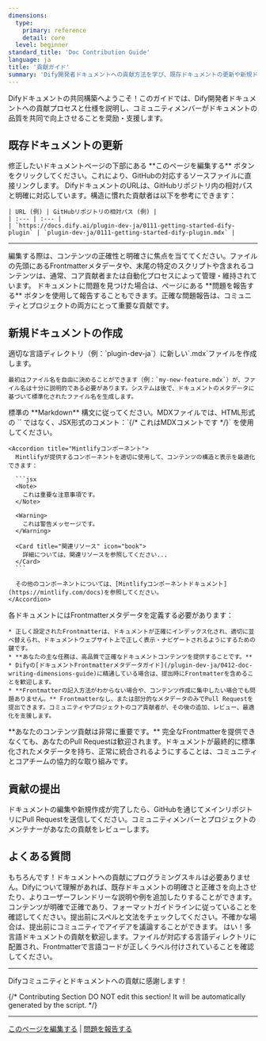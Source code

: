 ```yaml
---
dimensions:
  type:
    primary: reference
    detail: core
  level: beginner
standard_title: 'Doc Contribution Guide'
language: ja
title: '貢献ガイド'
summary: 'Dify開発者ドキュメントへの貢献方法を学び、既存ドキュメントの更新や新規ドキュメントの作成ステップとガイドラインを理解し、高品質なドキュメントリソースを共同で構築しましょう。'
---
```


Difyドキュメントの共同構築へようこそ！このガイドでは、Dify開発者ドキュメントへの貢献プロセスと仕様を説明し、コミュニティメンバーがドキュメントの品質を共同で向上させることを奨励・支援します。

## 既存ドキュメントの更新

<Tabs>
  <Tab title="推奨方法">
    修正したいドキュメントページの下部にある <Icon icon="pen-to-square" /> **このページを編集する** ボタンをクリックしてください。これにより、GitHubの対応するソースファイルに直接リンクします。

  </Tab>
  <Tab title="URL経由での特定">
    DifyドキュメントのURLは、GitHubリポジトリ内の相対パスと明確に対応しています。構造に慣れた貢献者は以下を参考にできます：
    
    | URL (例) | GitHubリポジトリの相対パス (例) |
    | :--- | :--- |
    | `https://docs.dify.ai/plugin-dev-ja/0111-getting-started-dify-plugin` | `plugin-dev-ja/0111-getting-started-dify-plugin.mdx` |
  </Tab>
</Tabs>

---

<Note>
  編集する際は、コンテンツの正確性と明確さに焦点を当ててください。ファイルの先頭にあるFrontmatterメタデータや、末尾の特定のスクリプトや含まれるコンテンツは、通常、コア貢献者または自動化プロセスによって管理・維持されています。
</Note>

<Check>
  ドキュメントに問題を見つけた場合は、ページにある **問題を報告する** ボタンを使用して報告することもできます。正確な問題報告は、コミュニティとプロジェクトの両方にとって重要な貢献です。
</Check>

## 新規ドキュメントの作成

<Steps>
  <Step title="ファイルの作成">
    適切な言語ディレクトリ（例：`plugin-dev-ja`）に新しい`.mdx`ファイルを作成します。
    
    最初はファイル名を自由に決めることができます（例：`my-new-feature.mdx`）が、ファイル名は十分に説明的である必要があります。システムは後で、ドキュメントのメタデータに基づいて標準化されたファイル名を生成します。
  </Step>
  
  <Step title="コンテンツの作成">
    <Accordion title="Markdown構文ガイドライン">
      標準の **Markdown** 構文に従ってください。MDXファイルでは、HTML形式の `<!-- comment -->` ではなく、JSX形式のコメント：`{/* これはMDXコメントです */}` を使用してください。
    </Accordion>
    
    <Accordion title="Mintlifyコンポーネント">
      Mintlifyが提供するコンポーネントを適切に使用して、コンテンツの構造と表示を最適化できます：
      
      ```jsx
      <Note>
        これは重要な注意事項です。
      </Note>
      
      <Warning>
        これは警告メッセージです。
      </Warning>
      
      <Card title="関連リソース" icon="book">
        詳細については、関連リソースを参照してください...
      </Card>
      ```
      
      その他のコンポーネントについては、[Mintlifyコンポーネントドキュメント](https://mintlify.com/docs)を参照してください。
    </Accordion>
  </Step>
  
  <Step title="Frontmatter（メタデータ）の追加">
    各ドキュメントにはFrontmatterメタデータを定義する必要があります：
    
    * 正しく設定されたFrontmatterは、ドキュメントが正確にインデックス化され、適切に並べ替えられ、ドキュメントウェブサイト上で正しく表示・ナビゲートされるようにするための鍵です。
    * **あなたの主な任務は、高品質で正確なドキュメントコンテンツを提供することです。**
    * Difyの[ドキュメントFrontmatterメタデータガイド](/plugin-dev-ja/0412-doc-writing-dimensions-guide)に精通している場合は、提出時にFrontmatterを含めることを歓迎します。
    * **Frontmatterの記入方法がわからない場合や、コンテンツ作成に集中したい場合でも問題ありません。** Frontmatterなし、または部分的なメタデータのみでPull Requestを提出できます。コミュニティやプロジェクトのコア貢献者が、その後の追加、レビュー、最適化を支援します。
  </Step>
</Steps>

<Check>
  **あなたのコンテンツ貢献は非常に重要です。** 完全なFrontmatterを提供できなくても、あなたのPull Requestは歓迎されます。ドキュメントが最終的に標準化されたメタデータを持ち、正常に統合されるようにすることは、コミュニティとコアチームの協力的な取り組みです。
</Check>

## 貢献の提出

ドキュメントの編集や新規作成が完了したら、GitHubを通じてメインリポジトリにPull Requestを送信してください。コミュニティメンバーとプロジェクトのメンテナーがあなたの貢献をレビューします。

## よくある質問

<AccordionGroup>
  <Accordion title="プログラミングのバックグラウンドがなくてもドキュメントに貢献できますか？">
    もちろんです！ドキュメントへの貢献にプログラミングスキルは必要ありません。Difyについて理解があれば、既存ドキュメントの明確さと正確さを向上させたり、よりユーザーフレンドリーな説明や例を追加したりすることができます。
  </Accordion>
  
  <Accordion title="私の貢献が受け入れられるためにはどうすればよいですか？">
    コンテンツが明確で正確であり、フォーマットガイドラインに従っていることを確認してください。提出前にスペルと文法をチェックしてください。不確かな場合は、提出前にコミュニティでアイデアを議論することができます。
  </Accordion>
  
  <Accordion title="日本語以外の言語で貢献できますか？">
    はい！多言語ドキュメントの貢献を歓迎します。ファイルが対応する言語ディレクトリに配置され、Frontmatterで言語コードが正しくラベル付けされていることを確認してください。
  </Accordion>
</AccordionGroup>

---

Difyコミュニティとドキュメントへの貢献に感謝します！

{/*
Contributing Section
DO NOT edit this section!
It will be automatically generated by the script.
*/}

---

[このページを編集する](https://github.com/langgenius/dify-docs/edit/main/plugin-dev-ja/0411-doc-contribution-guide.mdx) | [問題を報告する](https://github.com/langgenius/dify-docs/issues/new?title=ドキュメントの問題%3A%20doc-contribution-gu&body=%23%23%20問題の説明%0A%3C%21--%20発見した問題について簡単に説明してください%20--%3E%0A%0A%23%23%20ページリンク%0Ahttps%3A%2F%2Fgithub.com%2Flanggenius%2Fdify-docs%2Fblob%2Fmain%2Fplugin-dev-ja%2F0411-doc-contribution-guide.mdx%0A%0A%23%23%20提案される変更%0A%3C%21--%20特定の変更案がある場合は、ここで説明してください%20--%3E%0A%0A%3C%21--%20ドキュメントの品質向上にご協力いただきありがとうございます！%20--%3E)

